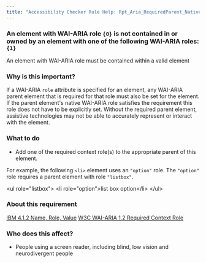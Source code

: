 ```yaml
---
title: "Accessibility Checker Rule Help: Rpt_Aria_RequiredParent_Native_Host_Sematics"
---
```


<div className="toolHelp">
<Row>
<Column colLg={16} colMd={8} colSm={4} className="toolHead">

### An element with WAI-ARIA role `{0}` is not contained in or owned by an element with one of the following WAI-ARIA roles: `{1}`

<div id="locLevel"></div>

An element with WAI-ARIA role must be contained within a valid element

</Column>
</Row>
<Row>
<Column colLg={11} colMd={5} colSm={4} className="toolMain">

### Why is this important?

If a WAI-ARIA `role` attribute is specified for an element, any WAI-ARIA parent element that is required for that role must also be set for the element. If the parent element's native WAI-ARIA role satisfies the requirement this role does not have to be explicitly set. Without the required parent element, assistive technologies may not be able to accurately represent or interact with the element.

<div id="locSnippet"></div>

### What to do

 * Add one of the required context role(s) to the appropriate parent of this element.

For example, the following `<li>` element uses an `"option"` role. The `"option"` role requires a parent element with role `"listbox"`.

<CodeSnippet type="multi" light={true}>&lt;ul role="listbox"&gt;
    &lt;li role="option"&gt;list box option&lt;/li&gt;
&lt;/ul&gt;</CodeSnippet>

</Column>
<Column colLg={5} colMd={3} colSm={4} className="toolLeft">

### About this requirement

[IBM 4.1.2 Name, Role, Value](https://www.ibm.com/able/requirements/requirements/#4_1_2)
[W3C WAI-ARIA 1.2 Required Context Role](https://www.w3.org/TR/wai-aria/#scope)

### Who does this affect?

* People using a screen reader, including blind, low vision and neurodivergent people

</Column>
</Row>
</div>

